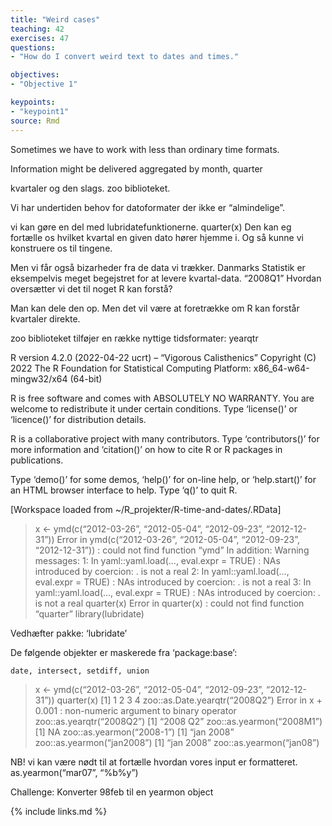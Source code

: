 ```yaml
---
title: "Weird cases"
teaching: 42
exercises: 47
questions: 
- "How do I convert weird text to dates and times."

objectives:
- "Objective 1"

keypoints:
- "keypoint1"
source: Rmd
---
```


Sometimes we have to work with less than ordinary time formats.

Information might be delivered aggregated by month, quarter 

kvartaler og den slags.
zoo biblioteket.

Vi har undertiden behov for datoformater der ikke er "almindelige".

vi kan gøre en del med lubridatefunktionerne.
quarter(x) Den kan eg fortælle os hvilket kvartal en given dato hører hjemme i. Og så kunne vi konstruere os til tingene.

Men vi får også bizarheder fra de data vi trækker. Danmarks Statistik er eksempelvis meget begejstret for at levere kvartal-data.
"2008Q1"
Hvordan oversætter vi det til noget R kan forstå?

Man kan dele den op. Men det vil være at foretrække om R kan forstår kvartaler direkte.

zoo biblioteket tilføjer en række nyttige tidsformater:
yearqtr


R version 4.2.0 (2022-04-22 ucrt) -- "Vigorous Calisthenics"
Copyright (C) 2022 The R Foundation for Statistical Computing
Platform: x86_64-w64-mingw32/x64 (64-bit)

R is free software and comes with ABSOLUTELY NO WARRANTY.
You are welcome to redistribute it under certain conditions.
Type 'license()' or 'licence()' for distribution details.

R is a collaborative project with many contributors.
Type 'contributors()' for more information and
'citation()' on how to cite R or R packages in publications.

Type 'demo()' for some demos, 'help()' for on-line help, or
'help.start()' for an HTML browser interface to help.
Type 'q()' to quit R.

[Workspace loaded from ~/R_projekter/R-time-and-dates/.RData]

> x <- ymd(c("2012-03-26", "2012-05-04", "2012-09-23", "2012-12-31"))
Error in ymd(c("2012-03-26", "2012-05-04", "2012-09-23", "2012-12-31")) : 
  could not find function "ymd"
In addition: Warning messages:
1: In yaml::yaml.load(..., eval.expr = TRUE) :
  NAs introduced by coercion: . is not a real
2: In yaml::yaml.load(..., eval.expr = TRUE) :
  NAs introduced by coercion: . is not a real
3: In yaml::yaml.load(..., eval.expr = TRUE) :
  NAs introduced by coercion: . is not a real
> quarter(x)
Error in quarter(x) : could not find function "quarter"
> library(lubridate)

Vedhæfter pakke: ‘lubridate’

De følgende objekter er maskerede fra ‘package:base’:

    date, intersect, setdiff, union

> x <- ymd(c("2012-03-26", "2012-05-04", "2012-09-23", "2012-12-31"))
> quarter(x)
[1] 1 2 3 4
> zoo::as.Date.yearqtr("2008Q2")
Error in x + 0.001 : non-numeric argument to binary operator
> zoo::as.yearqtr("2008Q2")
[1] "2008 Q2"
> zoo::as.yearmon("2008M1")
[1] NA
> zoo::as.yearmon("2008-1")
[1] "jan 2008"
> zoo::as.yearmon("jan2008")
[1] "jan 2008"
> zoo::as.yearmon("jan08")

NB! vi kan være nødt til at fortælle hvordan vores input er formatteret. 
as.yearmon("mar07", "%b%y")

Challenge:
Konverter 98feb til en yearmon object

{% include links.md %}